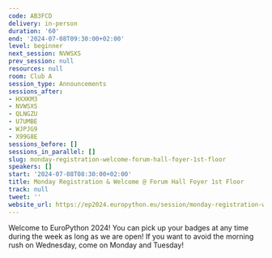 ```yaml
---
code: AB3FCD
delivery: in-person
duration: '60'
end: '2024-07-08T09:30:00+02:00'
level: beginner
next_session: NVWSXS
prev_session: null
resources: null
room: Club A
session_type: Announcements
sessions_after:
- HXXKM3
- NVWSXS
- QLNGZU
- U7UMBE
- WJPJG9
- X99G8E
sessions_before: []
sessions_in_parallel: []
slug: monday-registration-welcome-forum-hall-foyer-1st-floor
speakers: []
start: '2024-07-08T08:30:00+02:00'
title: Monday Registration & Welcome @ Forum Hall Foyer 1st Floor
track: null
tweet: ''
website_url: https://ep2024.europython.eu/session/monday-registration-welcome-forum-hall-foyer-1st-floor
---
```


Welcome to EuroPython 2024! You can pick up your badges at any time during the week as long as we are open! If you want to avoid the morning rush on Wednesday, come on Monday and Tuesday!
